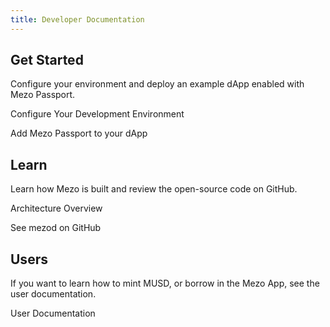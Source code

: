 ```yaml
---
title: Developer Documentation
---
```



## Get Started

Configure your environment and deploy an example dApp enabled with Mezo Passport.

<LinkButton href="/docs/developers/getting-started/configure-environment">Configure Your Development Environment</LinkButton>

<LinkButton href="/docs/developers/getting-started/configure-passport" variant="secondary">Add Mezo Passport to your dApp</LinkButton>

## Learn

Learn how Mezo is built and review the open-source code on GitHub.

<LinkButton href="/docs/developers/architecture">Architecture Overview</LinkButton>

<LinkButton href="https://github.com/mezo-org/mezod" target="_blank" icon="external" variant="secondary">See mezod on GitHub</LinkButton>

## Users

If you want to learn how to mint MUSD, or borrow in the Mezo App, see the user documentation.

<LinkButton href="/docs/users">
  User Documentation
</LinkButton>